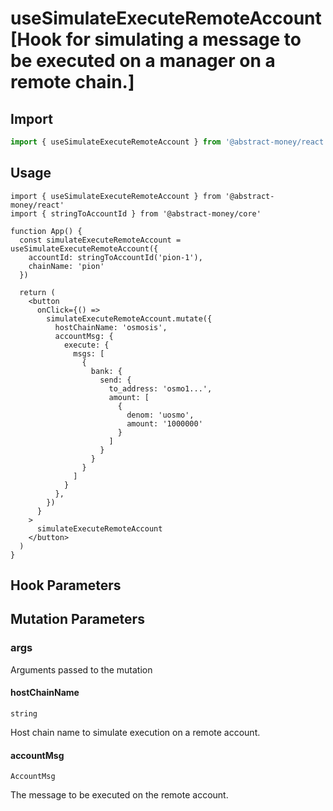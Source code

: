 
# useSimulateExecuteRemoteAccount [Hook for simulating a message to be executed on a manager on a remote chain.]

## Import

```ts twoslash 
import { useSimulateExecuteRemoteAccount } from '@abstract-money/react'
```

## Usage

```tsx twoslash [index.tsx]
import { useSimulateExecuteRemoteAccount } from '@abstract-money/react'
import { stringToAccountId } from '@abstract-money/core'

function App() {
  const simulateExecuteRemoteAccount = useSimulateExecuteRemoteAccount({
    accountId: stringToAccountId('pion-1'),
    chainName: 'pion'
  })

  return (
    <button
      onClick={() =>
        simulateExecuteRemoteAccount.mutate({
          hostChainName: 'osmosis',
          accountMsg: {
            execute: {
              msgs: [
                {
                  bank: {
                    send: {
                      to_address: 'osmo1...',
                      amount: [
                        {
                          denom: 'uosmo',
                          amount: '1000000'
                        }
                      ]
                    }
                  }
                }
              ]
            }
          },
        })
      }
    >
      simulateExecuteRemoteAccount
    </button>
  )
}
```

## Hook Parameters
<ParameterCommonSnippet/>
<ParameterMutationSnippet />

## Mutation Parameters
### args
Arguments passed to the mutation

#### hostChainName
`string`

Host chain name to simulate execution on a remote account.

#### accountMsg
`AccountMsg`

The message to be executed on the remote account.
